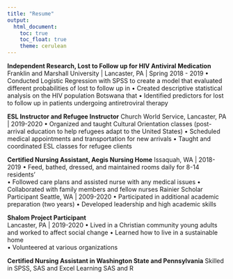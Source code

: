 ```yaml
---
title: "Resume"
output: 
  html_document:
    toc: true
    toc_float: true
    theme: cerulean
---
```


**Independent Research, Lost to Follow up for HIV Antiviral Medication**                                  
Franklin and Marshall University | Lancaster, PA | Spring 2018 - 2019
•	Conducted Logistic Regression with SPSS to create a model that evaluated different probabilities of lost to follow up in 
•	Created  descriptive statistical analysis  on the HIV population Botswana that 
•	Identified predictors for lost to follow up in patients undergoing antiretroviral therapy 

**ESL Instructor and Refugee Instructor** 
Church World Service, Lancaster, PA | 2019-2020
•	Organized and taught Cultural Orientation classes (post-arrival education to help refugees adapt to the United States) 
•	Scheduled medical appointments and transportation for new arrivals 
•	Taught and coordinated ESL classes for refugee clients 

**Certified Nursing Assistant, Aegis Nursing Home** 
Issaquah, WA | 2018- 2019
•	Feed, bathed, dressed, and maintained rooms daily for 8-14 residents’  
•	Followed care plans and assisted nurse with any medical issues 
•	Collaborated with family members and fellow nurses
Rainier Scholar Participant 
Seattle, WA | 2009-2020
•	Participated in additional academic preparation (two years) 
•	Developed leadership and high academic skills 

**Shalom Project Participant**  
Lancaster, PA | 2019-2020
•	Lived in a Christian community young adults and worked to affect social change 
•	Learned how to live in a sustainable home  
•	Volunteered at various organizations 

**Certified Nursing Assistant in Washington State and Pennsylvania**
Skilled in SPSS, SAS and Excel
Learning  SAS and R 


